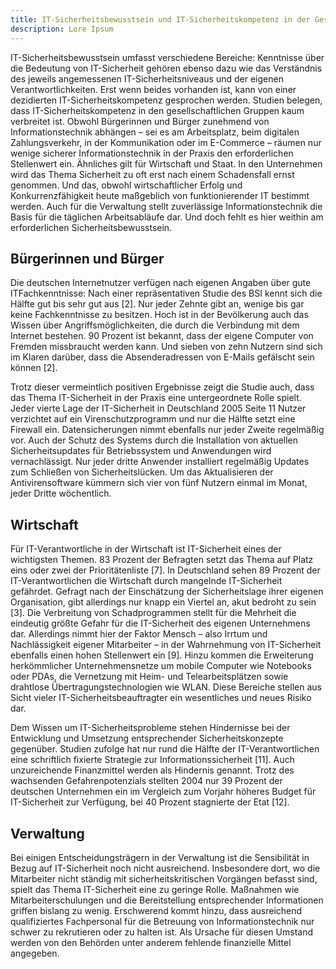 ```yaml
---
title: IT-Sicherheitsbewusstsein und IT-Sicherheitskompetenz in der Gesellschaft
description: Lore Ipsum
---
```



IT-Sicherheitsbewusstsein umfasst verschiedene Bereiche: Kenntnisse über die
Bedeutung von IT-Sicherheit gehören ebenso dazu wie das Verständnis des jeweils
angemessenen IT-Sicherheitsniveaus und der eigenen Verantwortlichkeiten. Erst
wenn beides vorhanden ist, kann von einer dezidierten IT-Sicherheitskompetenz
gesprochen werden.
Studien belegen, dass IT-Sicherheitskompetenz in den gesellschaftlichen Gruppen
kaum verbreitet ist. Obwohl Bürgerinnen und Bürger zunehmend von Informationstechnik abhängen – sei es am Arbeitsplatz, beim digitalen Zahlungsverkehr, in
der Kommunikation oder im E-Commerce – räumen nur wenige sicherer Informationstechnik in der Praxis den erforderlichen Stellenwert ein. Ähnliches gilt für
Wirtschaft und Staat. In den Unternehmen wird das Thema Sicherheit zu oft erst
nach einem Schadensfall ernst genommen. Und das, obwohl wirtschaftlicher Erfolg
und Konkurrenzfähigkeit heute maßgeblich von funktionierender IT bestimmt
werden. Auch für die Verwaltung stellt zuverlässige Informationstechnik die Basis
für die täglichen Arbeitsabläufe dar. Und doch fehlt es hier weithin am erforderlichen
Sicherheitsbewusstsein.

## Bürgerinnen und Bürger

Die deutschen Internetnutzer verfügen nach eigenen Angaben über gute ITFachkenntnisse: Nach einer repräsentativen Studie des BSI kennt sich die Hälfte
gut bis sehr gut aus [2]. Nur jeder Zehnte gibt an, wenige bis gar keine Fachkenntnisse
zu besitzen. Hoch ist in der Bevölkerung auch das Wissen über Angriffsmöglichkeiten,
die durch die Verbindung mit dem Internet bestehen. 90 Prozent ist bekannt, dass
der eigene Computer von Fremden missbraucht werden kann. Und sieben von
zehn Nutzern sind sich im Klaren darüber, dass die Absenderadressen von E-Mails
gefälscht sein können [2].

<ChartArea chartKey="chart-area" />

Trotz dieser vermeintlich positiven Ergebnisse zeigt die Studie auch, dass das
Thema IT-Sicherheit in der Praxis eine untergeordnete Rolle spielt. Jeder vierte
Lage der IT-Sicherheit in Deutschland 2005 Seite 11
Nutzer verzichtet auf ein Virenschutzprogramm und nur die Hälfte setzt eine
Firewall ein. Datensicherungen nimmt ebenfalls nur jeder Zweite regelmäßig vor.
Auch der Schutz des Systems durch die Installation von aktuellen Sicherheitsupdates
für Betriebssystem und Anwendungen wird vernachlässigt. Nur jeder dritte Anwender installiert regelmäßig Updates zum Schließen von Sicherheitslücken. Um das
Aktualisieren der Antivirensoftware kümmern sich vier von fünf Nutzern einmal
im Monat, jeder Dritte wöchentlich.

## Wirtschaft

Für IT-Verantwortliche in der Wirtschaft ist IT-Sicherheit eines der wichtigsten
Themen. 83 Prozent der Befragten setzt das Thema auf Platz eins oder zwei der
Prioritätenliste [7].
In Deutschland sehen 89 Prozent der IT-Verantwortlichen die Wirtschaft durch
mangelnde IT-Sicherheit gefährdet. Gefragt nach der Einschätzung der Sicherheitslage
ihrer eigenen Organisation, gibt allerdings nur knapp ein Viertel an, akut bedroht
zu sein [3]. Die Verbreitung von Schadprogrammen stellt für die Mehrheit die
eindeutig größte Gefahr für die IT-Sicherheit des eigenen Unternehmens dar.
Allerdings nimmt hier der Faktor Mensch – also Irrtum und Nachlässigkeit eigener
Mitarbeiter – in der Wahrnehmung von IT-Sicherheit ebenfalls einen hohen Stellenwert ein [9]. Hinzu kommen die Erweiterung herkömmlicher Unternehmensnetze
um mobile Computer wie Notebooks oder PDAs, die Vernetzung mit Heim- und
Telearbeitsplätzen sowie drahtlose Übertragungstechnologien wie WLAN. Diese
Bereiche stellen aus Sicht vieler IT-Sicherheitsbeauftragter ein wesentliches und
neues Risiko dar.

<ChartBar chartKey="chart-bar" />

Dem Wissen um IT-Sicherheitsprobleme stehen Hindernisse bei der Entwicklung
und Umsetzung entsprechender Sicherheitskonzepte gegenüber. Studien zufolge
hat nur rund die Hälfte der IT-Verantwortlichen eine schriftlich fixierte Strategie
zur Informationssicherheit [11]. Auch unzureichende Finanzmittel werden als
Hindernis genannt. Trotz des wachsenden Gefahrenpotenzials stellten 2004 nur
39 Prozent der deutschen Unternehmen ein im Vergleich zum Vorjahr höheres
Budget für IT-Sicherheit zur Verfügung, bei 40 Prozent stagnierte der Etat [12].

## Verwaltung

Bei einigen Entscheidungsträgern in der Verwaltung ist die Sensibilität in Bezug
auf IT-Sicherheit noch nicht ausreichend. Insbesondere dort, wo die Mitarbeiter
nicht ständig mit sicherheitskritischen Vorgängen befasst sind, spielt das Thema
IT-Sicherheit eine zu geringe Rolle. Maßnahmen wie Mitarbeiterschulungen und
die Bereitstellung entsprechender Informationen griffen bislang zu wenig.
Erschwerend kommt hinzu, dass ausreichend qualifiziertes Fachpersonal für die
Betreuung von Informationstechnik nur schwer zu rekrutieren oder zu halten ist.
Als Ursache für diesen Umstand werden von den Behörden unter anderem fehlende
finanzielle Mittel angegeben.

<ChartPie chartKey="chart-pie" />
